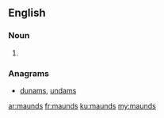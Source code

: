 ==English==

===Noun===
{{head|en}}

# {{plural of|maund}}

===Anagrams===
* [[dunams#English|dunams]], [[undams#English|undams]]

[[ar:maunds]]
[[fr:maunds]]
[[ku:maunds]]
[[my:maunds]]